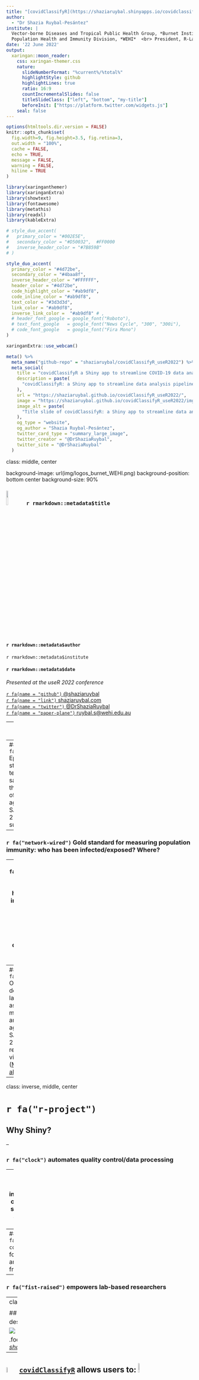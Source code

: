 ```yaml
---
title: "[covidClassifyR](https://shaziaruybal.shinyapps.io/covidclassifyr): a Shiny app to streamline data analysis pipelines to enhance the monitoring of COVID-19 in Papua New Guinea"
author: 
  - "Dr Shazia Ruybal-Pesántez"
institute: |
  Vector-borne Diseases and Tropical Public Health Group, *Burnet Institute* <br>
  Population Health and Immunity Division, *WEHI*  <br> President, R-Ladies Melbourne
date: '22 June 2022'
output:
  xaringan::moon_reader:
    css: xaringan-themer.css
    nature:
      slideNumberFormat: "%current%/%total%"
      highlightStyle: github
      highlightLines: true
      ratio: 16:9
      countIncrementalSlides: false
      titleSlideClass: ["left", "bottom", "my-title"]
      beforeInit: ["https://platform.twitter.com/widgets.js"]
    seal: false
---
```


```r
options(htmltools.dir.version = FALSE)
knitr::opts_chunk$set(
  fig.width=9, fig.height=3.5, fig.retina=3,
  out.width = "100%",
  cache = FALSE,
  echo = TRUE,
  message = FALSE, 
  warning = FALSE,
  hiline = TRUE
)

library(xaringanthemer)
library(xaringanExtra)
library(showtext)
library(fontawesome)
library(metathis)
library(readxl)
library(kableExtra)
```

```r
# style_duo_accent(
#   primary_color = "#002E5E", 
#   secondary_color = "#D50032",  #FF0000
#   inverse_header_color = "#7B859B"
# )

style_duo_accent(
  primary_color = "#4d72be",
  secondary_color = "#4baa8f",
  inverse_header_color = "#FFFFFF",  
  header_color = "#4d72be", 
  code_highlight_color = "#ab9df8",
  code_inline_color = "#ab9df8",
  text_color = "#3d3d3d", 
  link_color = "#ab9df8", 
  inverse_link_color =  "#ab9df8" # ,
  # header_font_google = google_font("Roboto"),
  # text_font_google   = google_font("News Cycle", "300", "300i"),
  # code_font_google   = google_font("Fira Mono")
)
```

```r
xaringanExtra::use_webcam()
```

```r
meta() %>%
  meta_name("github-repo" = "shaziaruybal/covidClassifyR_useR2022") %>% 
  meta_social(
    title = "covidClassifyR a Shiny app to streamline COVID-19 data analysis pipleines",
    description = paste(
      "covidClassifyR: a Shiny app to streamline data analysis pipelines to enhance the monitoring of COVID-19 in Papua New Guinea"
    ),
    url = "https://shaziaruybal.github.io/covidClassifyR_useR2022/",
    image = "https://shaziaruybal.github.io/covidClassifyR_useR2022/img/social-share-card.png",
    image_alt = paste(
      "Title slide of covidClassifyR: a Shiny app to streamline data analysis pipelines to enhance the monitoring of COVID-19 in Papua New Guinea"
    ),
    og_type = "website",
    og_author = "Shazia Ruybal-Pesántez",
    twitter_card_type = "summary_large_image",
    twitter_creator = "@DrShaziaRuybal",
    twitter_site = "@DrShaziaRuybal"
  )
```

class: middle, center

background-image: url(img/logos_burnet_WEHI.png)
background-position: bottom center
background-size: 90%

### <img src="img/covidClassifyR_hex.png" width="10%" height="10%"/> `r rmarkdown::metadata$title`

#### **`r rmarkdown::metadata$author`**  
`r rmarkdown::metadata$institute`

#### `r rmarkdown::metadata$date`

*Presented at the useR 2022 conference*

[`r fa(name = "github")` @shaziaruybal](http://github.com/shaziaruybal)  
[`r fa(name = "link")` shaziaruybal.com](https://shaziaruybal.com)  
[`r fa(name = "twitter")` @DrShaziaRuybal](http://twitter.com/DrShaziaRuybal)  
[`r fa(name = "paper-plane")` ruybal.s@wehi.edu.au](mailto:ruybal.s@wehi.edu.au)

---
class: inverse

## `r fa("virus")` COVID-19 serological surveillance

--
### `r fa("search")` Epidemiology strategy testing blood samples for the presence of antibodies against SARS-CoV-2 ("sero-surveillance")

--
### `r fa("network-wired")` Gold standard for measuring population immunity: who has been infected/exposed? Where?

--
### `r fa("medkit")` Useful public health tool in low- and middle-income countries (LMICs) when diagnostic testing is limited

--
### `r fa("vials")` Our team developed a laboratory assay to measure antibodies against SARS-CoV-2 and other respiratory viruses ([Mazhari et al 2021](https://doi.org/10.3390/mps4040072))

---
class: inverse, middle, center

# `r fa("r-project")`

## Why Shiny? 

--

### `r fa("clock")` automates quality control/data processing

--
### `r fa("r-project")` incorporates customized scripts with advanced stats/ML

--
### `r fa("laptop-code")` fit-for-purpose and user-friendly

--
### `r fa("fist-raised")` empowers lab-based researchers 

---
class: top

## <img src="img/covidClassifyR_hex.png" width="6%" height="6%"/> [`covidClassifyR`](https://shaziaruybal.shinyapps.io/covidclassifyr) Shiny web app design <img src="img/app_qr.png" width="8%" height="8%"/>


![](img/app_design.png)

.footnote[
_Find app at: <br> [shaziaruybal.shinyapps.io/covidClassifyR](https://shaziaruybal.shinyapps.io/covidClassifyR)_
]

---

## <img src="img/covidClassifyR_hex.png" width="6%" height="6%"/> [`covidClassifyR`](https://shaziaruybal.shinyapps.io/covidclassifyr) allows users to: <img src="img/app_qr.png" width="8%" height="8%"/>

--

### `r fontawesome::fa("file-excel")` process raw lab data directly from machine output

--

### `r fontawesome::fa("clipboard")` perform quality control and generate automated report

--

### `r fontawesome::fa("question-circle")` predict exposure to COVID-19 based on the antibody data

--

### `r fontawesome::fa("chart-bar")` visualize data with built-in interactive plots

--

### `r fontawesome::fa("download")` download processed data for further downstream analysis

---
class: inverse, center, middle

# `r fa("magic")` see it in action!

---

<video width="1530" height="600" controls>
  <source src="vid/app_demo.mp4" type="video/mp4"> 
</video>

---

.left-column[
## Hybrid training workshop (March 2022)

🇵🇬 Port Moresby, Papua New Guinea and 🇦🇺 Melbourne, Australia

<img src="img/workshop_qr.png" width="60%" height="60%"/>
]

.right-column[
![](img/day2_screenshot.png)
<br>
_Workshop materials at [shaziaruybal.github.io/covidClassifyR-workshop](https://shaziaruybal.github.io/covidClassifyR-workshop) - distill websites are amazing🤩!_
<img src="img/distill.png" width="8%" height="8%" align="right"/>

]

---
background-image: url(img/PNG_COVID-19_Seropositivity_map_percents.png)
background-position: bottom
background-size: 65%

### <img src="img/covidClassifyR_hex.png" width="4%" height="4%"/> [`covidClassifyR`](https://shaziaruybal.shinyapps.io/covidclassifyr) in action: mapping COVID-19 in PNG 🇵🇬 

---
class: inverse, middle, center

## <img src="img/covidClassifyR_hex.png" width="5%" height="5%"/> Recap 

--
### `r fa("medkit")` Fit-for-purpose digital tools can enhance COVID-19 sero-surveillance to support public health response efforts

--
### `r fa("laptop-code")` [`covidClassifyR`](https://shaziaruybal.shinyapps.io/covidclassifyr) streamlines pipelines to process and interpret COVID-19 antibody data

--
### `r fa("fist-raised")` Shiny apps can bridge the gap between data generation and data analysis for lab researchers on-the-ground

---
class: top
background-image: url(img/collab_logos.png)
background-position: right, center
background-size: 40%

## Acknowledgments 

.pull-left[
🇦🇺 Dr Fiona Angrisano, Dr Emily Erikkson, Dr Ramin Mazhari, Nick Walker, Prof Ivo Mueller, Prof Leanne Robinson

🇵🇬 Dr Maria Ome-Kaius, Daisy Mantila, Damitha Rakuafery, Tamarah Koleala, Dr Moses Laman

💻 [`covidClassifyR`](https://shaziaruybal.shinyapps.io/covidclassifyr) scripts developed by [Dr Shazia Ruybal-Pesántez](https://twitter.com/drshaziaruybal), with contributions from: Dr Eamon Conway, Dr Connie Li Wan Suen, Dr Narimane Nekkab & Dr Michael White

🙏 A [Regional Collaborations Programme COVID-19 Digital Grant](https://www.science.org.au/news-and-events/news-and-media-releases/regional-research-set-get-digital-boost) supported app dev & workshop

😍 *Hex sticker hot off the press* 

.footnote[
<br>
✨ _[Slides](https://github.com/shaziaruybal/covidClassifyR_useR2022) created with: [*{xaringan}*](https://github.com/yihui/xaringan) & 
[*{xaringanthemer}*](https://github.com/gadenbuie/xaringanthemer)_
]
]
